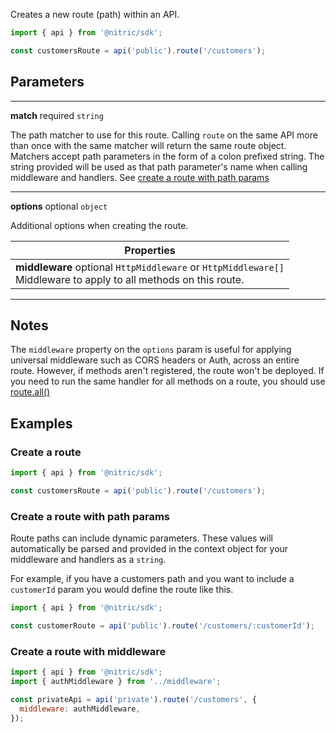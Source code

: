 Creates a new route (path) within an API.

```javascript
import { api } from '@nitric/sdk';

const customersRoute = api('public').route('/customers');
```

## Parameters

---

**match** required `string`

The path matcher to use for this route. Calling `route` on the same API more than once with the same matcher will return the same route object. Matchers accept path parameters in the form of a colon prefixed string. The string provided will be used as that path parameter's name when calling middleware and handlers. See [create a route with path params](#create-a-route-with-path-params)

---

**options** optional `object`

Additional options when creating the route.

| Properties                                                                                                             |
| ---------------------------------------------------------------------------------------------------------------------- |
| **middleware** optional `HttpMiddleware` or `HttpMiddleware[]` <br/> Middleware to apply to all methods on this route. |

---

## Notes

The `middleware` property on the `options` param is useful for applying universal middleware such as CORS headers or Auth, across an entire route. However, if methods aren't registered, the route won't be deployed. If you need to run the same handler for all methods on a route, you should use [route.all()](./api-route-all)

## Examples

### Create a route

```javascript
import { api } from '@nitric/sdk';

const customersRoute = api('public').route('/customers');
```

### Create a route with path params

Route paths can include dynamic parameters. These values will automatically be parsed and provided in the context object for your middleware and handlers as a `string`.

For example, if you have a customers path and you want to include a `customerId` param you would define the route like this.

```javascript
import { api } from '@nitric/sdk';

const customerRoute = api('public').route('/customers/:customerId');
```

### Create a route with middleware

```javascript
import { api } from '@nitric/sdk';
import { authMiddleware } from '../middleware';

const privateApi = api('private').route('/customers', {
  middleware: authMiddleware,
});
```
